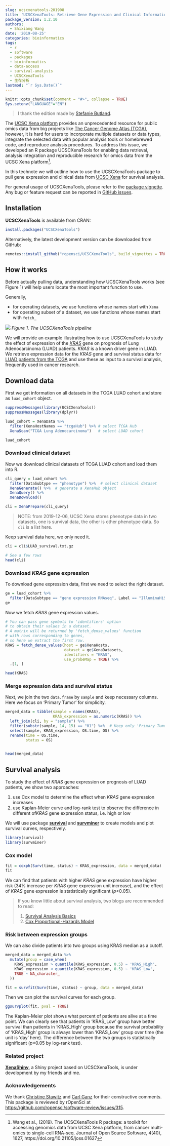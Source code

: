 ```yaml
---
slug: ucscxenatools-201908
title: 'UCSCXenaTools: Retrieve Gene Expression and Clinical Information from UCSC Xena for Survival Analysis'
package_version: 1.2.10
authors:
  - Shixiang Wang
date: '2019-08-25'
categories: bioinformatics
tags:
  - r
  - software
  - packages
  - bioinformatics
  - data-access
  - survival-analysis
  - UCSCXenaTools
  - 生存分析
lastmod: "`r Sys.Date()`"
---
```


```r
knitr::opts_chunk$set(comment = "#>", collapse = TRUE)
Sys.setenv("LANGUAGE"="EN")
```

> I thank the edition made by [Stefanie Butland](https://github.com/stefaniebutland).

The [UCSC Xena platform](https://xenabrowser.net/) provides an unprecedented resource for public omics data from big projects like [The Cancer Genome Atlas (TCGA)](https://www.cancer.gov/about-nci/organization/ccg/research/structural-genomics/tcga), however, it is hard
for users to incorporate multiple datasets or data types, integrate the selected data with
popular analysis tools or homebrewed code, and reproduce analysis procedures. To address this issue, we developed an R package UCSCXenaTools for enabling data retrieval, analysis integration and reproducible research for omics data from the UCSC Xena platform[^1].

In this technote we will outline how to use the UCSCXenaTools package to pull gene expression and clinical data from [UCSC Xena](https://xena.ucsc.edu/) for survival analysis.

For general usage of UCSCXenaTools, please refer to the [package vignette](https://cran.r-project.org/web/packages/UCSCXenaTools/vignettes/USCSXenaTools.html). Any bug or feature request can be reported in [GitHub issues](https://github.com/ropensci/UCSCXenaTools/issues).

## Installation

**UCSCXenaTools** is available from CRAN:

```r
install.packages("UCSCXenaTools")
```

Alternatively, the latest development version can be downloaded from GitHub:

```r
remotes::install_github("ropensci/UCSCXenaTools", build_vignettes = TRUE, dependencies = TRUE)
```

## How it works

Before actually pulling data, understanding how UCSCXenaTools works (see Figure 1) will help users locate the most important function to use.

Generally,

- for operating datasets, we use functions whose names start with `Xena`
- for operating subset of a dataset, we use functions whose names start with `fetch_`

![](https://raw.githubusercontent.com/ropensci/UCSCXenaTools/master/paper/overview.png)
*Figure 1. The UCSCXenaTools pipeline*

We will provide an example illustrating how to use UCSCXenaTools to study the effect of expression of the [*KRAS*](https://ghr.nlm.nih.gov/gene/KRAS) gene on prognosis of Lung Adenocarcinoma (LUAD) patients. *KRAS* is a known driver gene in LUAD. We retrieve expression data for the *KRAS* gene and survival status data for [LUAD patients from the TCGA](https://xenabrowser.net/datapages/?cohort=TCGA%20Lung%20Adenocarcinoma%20(LUAD)&removeHub=https%3A%2F%2Fxena.treehouse.gi.ucsc.edu%3A443) and use these as input to a survival analysis, frequently used in cancer research.

## Download data

First we get information on all datasets in the TCGA LUAD cohort and store as `luad_cohort` object.

```r
suppressMessages(library(UCSCXenaTools))
suppressMessages(library(dplyr))
```

```r
luad_cohort = XenaData %>% 
  filter(XenaHostNames == "tcgaHub") %>% # select TCGA Hub
  XenaScan("TCGA Lung Adenocarcinoma")   # select LUAD cohort

luad_cohort
```


### Download clinical dataset

Now we download clinical datasets of TCGA LUAD cohort and load them into R.

```r
cli_query = luad_cohort %>% 
  filter(DataSubtype == "phenotype") %>%  # select clinical dataset
  XenaGenerate() %>%  # generate a XenaHub object
  XenaQuery() %>% 
  XenaDownload()

cli = XenaPrepare(cli_query)
```

> NOTE: from 2019-12-06, UCSC Xena stores phenotype data in two
> datasets, one is survival data, the other is other phenotype data.
> So `cli` is a list here.

Keep survival data here, we only need it.

```r
cli = cli$LUAD_survival.txt.gz

# See a few rows
head(cli)
```



### Download *KRAS* gene expression

To download gene expression data, first we need to select the right dataset.

```r
ge = luad_cohort %>% 
  filter(DataSubtype == "gene expression RNAseq", Label == "IlluminaHiSeq")
ge
```

Now we fetch *KRAS* gene expression values.

```r
# You can pass gene symbols to 'identifiers' option
# to obtain their values in a dataset.
# A matrix will be returned by 'fetch_dense_values' function
# with rows corresponding to genes,
# so here we extract the first row.
KRAS = fetch_dense_values(host = ge$XenaHosts, 
                          dataset = ge$XenaDatasets, 
                          identifiers = "KRAS",
                          use_probeMap = TRUE) %>% 
  .[1, ]

head(KRAS)
```

### Merge expression data and survival status

Next, we join the two `data.frame` by `sample` and keep necessary columns.
Here we focus on 'Primary Tumor' for simplicity.

```r
merged_data = tibble(sample = names(KRAS),
                     KRAS_expression = as.numeric(KRAS)) %>% 
  left_join(cli, by = "sample") %>% 
  filter(substr(sample, 14, 15) == "01") %>%  # Keep only 'Primary Tumor'
  select(sample, KRAS_expression, OS.time, OS) %>% 
  rename(time = OS.time, 
         status = OS)
  

head(merged_data)
```


## Survival analysis

To study the effect of *KRAS* gene expression on prognosis of LUAD patients, we show two approaches:

1. use Cox model to determine the effect when *KRAS* gene expression increases
2. use Kaplan-Meier curve and log-rank test to observe the difference in different of*KRAS* gene expression status, i.e. high or low

We will use package [**survival**](https://cran.r-project.org/web/packages/survival/index.html) and [**survminer**](https://cran.r-project.org/web/packages/survminer/index.html) to create models and plot survival curves, respectively.

```r
library(survival)
library(survminer)
```

### Cox model

```r
fit = coxph(Surv(time, status) ~ KRAS_expression, data = merged_data)
fit
```

We can find that patients with higher *KRAS* gene expression have higher risk (34% increase per *KRAS* gene expression unit increase), and the effect of *KRAS* gene expression is statistically significant (*p*<0.05).

> If you know little about survival analysis, two blogs are recommended to read:
>
> 1. [Survival Analysis Basics](http://www.sthda.com/english/wiki/survival-analysis-basics)
> 2. [Cox Proportional-Hazards Model](http://www.sthda.com/english/wiki/cox-proportional-hazards-model)

### Risk between expression groups

We can also divide patients into two groups using KRAS median as a cutoff.

```r
merged_data = merged_data %>% 
  mutate(group = case_when(
    KRAS_expression > quantile(KRAS_expression, 0.5) ~ 'KRAS_High',
    KRAS_expression < quantile(KRAS_expression, 0.5) ~ 'KRAS_Low',
    TRUE ~ NA_character_
  ))

fit = survfit(Surv(time, status) ~ group, data = merged_data)
```


Then we can plot the survival curves for each group.

```r
ggsurvplot(fit, pval = TRUE)
```

The Kaplan-Meier plot shows what percent of patients are alive at a time point. We can clearly see that patients in ‘KRAS_Low’ group have better survival than patients in ‘KRAS_High’ group because the survival probability of 'KRAS_High' group is always lower than 'KRAS_Low' group over time (the unit is 'day' here). The difference between the two groups is statistically significant (*p*<0.05 by log-rank test).

### Related project

[**XenaShiny**](https://github.com/openbiox/XenaShiny), a Shiny project based on UCSCXenaTools, is under development by my friends and me.

### Acknowledgements

We thank [Christine Stawitz](https://github.com/cstawitz) and [Carl Ganz](https://github.com/carlganz) for their constructive comments. This package is reviewed by rOpenSci at <https://github.com/ropensci/software-review/issues/315>.


[^1]: Wang et al., (2019). The UCSCXenaTools R package: a toolkit for accessing genomics data from UCSC Xena platform, from cancer multi-omics to single-cell RNA-seq. Journal of Open Source Software, 4(40), 1627, https://doi.org/10.21105/joss.01627
